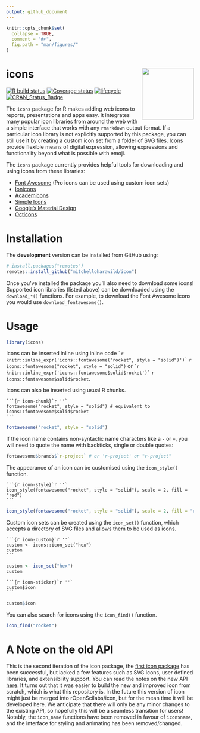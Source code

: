 ```yaml
---
output: github_document
---
```


<!-- README.md is generated from README.Rmd. Please edit that file -->

```r
knitr::opts_chunk$set(
  collapse = TRUE,
  comment = "#>",
  fig.path = "man/figures/"
)
```

# icons <a href='https://pkg.mitchelloharawild.com/icon'><img src='man/figures/logo.svg' align="right" height="139" /></a>

[![R build status](https://github.com/mitchelloharawild/icons/workflows/R-CMD-check/badge.svg)](https://github.com/mitchelloharawild/icons/actions?workflow=R-CMD-check)
[![Coverage status](https://codecov.io/gh/mitchelloharawild/icons/branch/master/graph/badge.svg)](https://codecov.io/gh/mitchelloharawild/icon?branch=master)
[![lifecycle](https://img.shields.io/badge/lifecycle-experimental-orange.svg)](https://www.tidyverse.org/lifecycle/#experimental)
[![CRAN_Status_Badge](http://www.r-pkg.org/badges/version/icon)](https://cran.r-project.org/package=icons)
<!-- [![Downloads](http://cranlogs.r-pkg.org/badges/icons?color=brightgreen)](https://cran.r-project.org/package=icons) -->

The `icons` package for R makes adding web icons to reports, presentations and apps easy. It integrates many popular icon libraries from around the web with a simple interface that works with any `rmarkdown` output format. If a particular icon library is not explicitly supported by this package, you can still use it by creating a custom icon set from a folder of SVG files. Icons provide flexible means of digital expression, allowing expressions and functionality beyond what is possible with emoji.

The `icons` package currently provides helpful tools for downloading and using icons from these libraries:

* [Font Awesome](https://github.com/FortAwesome/Font-Awesome/) (Pro icons can be used using custom icon sets)
* [Ionicons](https://github.com/ionic-team/ionicons/)
* [Academicons](https://github.com/jpswalsh/academicons)
* [Simple Icons](https://github.com/simple-icons/simple-icons/)
* [Google's Material Design](https://github.com/google/material-design-icons)
* [Octicons](https://github.com/primer/octicons)

# Installation

The **development** version can be installed from GitHub using:

```r
# install.packages("remotes")
remotes::install_github("mitchelloharawild/icon")
```

Once you've installed the package you'll also need to download some icons! Supported icon libraries (listed above) can be downloaded using the `download_*()` functions. For example, to download the Font Awesome icons you would use `download_fontawesome()`.

# Usage

```r
library(icons)
```

Icons can be inserted inline using inline code `` `r knitr::inline_expr('icons::fontawesome("rocket", style = "solid")')` `` `r icons::fontawesome("rocket", style = "solid")` or `` `r knitr::inline_expr('icons::fontawesome$solid$rocket')` `` `r icons::fontawesome$solid$rocket`.

Icons can also be inserted using usual R chunks.

````
```{r icon-chunk}`r ''`
fontawesome("rocket", style = "solid") # equivalent to icons::fontawesome$solid$rocket
```
````
```r
fontawesome("rocket", style = "solid")
```

If the icon name contains non-syntactic name characters like a `-` or `+`, you will need to quote the name with backticks, single or double quotes:

```r
fontawesome$brands$`r-project` # or 'r-project' or "r-project"
```


The appearance of an icon can be customised using the `icon_style()` function.


````
```{r icon-style}`r ''`
icon_style(fontawesome("rocket", style = "solid"), scale = 2, fill = "red")
```
````
```r
icon_style(fontawesome("rocket", style = "solid"), scale = 2, fill = "red")
```

Custom icon sets can be created using the `icon_set()` function, which accepts a directory of SVG files and allows them to be used as icons.

````
```{r icon-custom}`r ''`
custom <- icons::icon_set("hex")
custom
```
````
```r
custom <- icon_set("hex")
custom
```

````
```{r icon-sticker}`r ''`
custom$icon
```
````
```r
custom$icon
```

You can also search for icons using the `icon_find()` function.

```r
icon_find("rocket")
```

# A Note on the old API

This is the second iteration of the icon package, the [first icon package](https://github.com/ropenscilabs/icon) has been successful, but lacked a few features such as SVG icons, user defined libraries, and extensibility support. You can read the notes on the new API [here](https://github.com/ropenscilabs/icon/issues/19). It turns out that it was easier to build the new and improved icon from scratch, which is what this repository is. In the future this version of icon might just be merged into rOpenScilabs/icon, but for the mean time it will be developed here. We anticipate that there will only be any minor changes to the existing API, so hopefully this will be a seamless transition for users! Notably, the `icon_name` functions have been removed in favour of `icon$name`, and the interface for styling and animating has been removed/changed.


